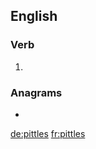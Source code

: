 ==English==

===Verb===
{{head|en|verb form}}

# {{en-third-person singular of|pittle}}

===Anagrams===
* {{l|en|spittle}}

[[de:pittles]]
[[fr:pittles]]